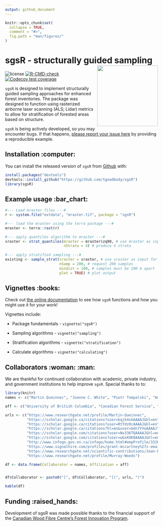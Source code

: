 ```yaml
---
output: github_document
---
```


<!-- README.md is generated from README.Rmd. Please edit that file -->

```r
knitr::opts_chunk$set(
  collapse = TRUE,
  comment = "#>",
  fig.path = "man/figures/"
)
```

# sgsR - structurally guided sampling <img src="man/figures/logo.png" align="right" width="200" />

<!-- badges: start -->
![license](https://img.shields.io/badge/Licence-GPL--3-blue.svg)
[![R-CMD-check](https://github.com/tgoodbody/sgsR/workflows/R-CMD-check/badge.svg)](https://github.com/tgoodbody/sgsR/actions)
[![Codecov test coverage](https://codecov.io/gh/tgoodbody/sgsR/branch/main/graph/badge.svg)](https://app.codecov.io/gh/tgoodbody/sgsR?branch=main)
<!-- badges: end -->

`sgsR` is designed to implement structurally guided sampling approaches for enhanced forest inventories. The package was designed to function using rasterized airborne laser scanning (ALS; Lidar) metrics to allow for stratification of forested areas based on structure.

`sgsR` is being actively developed, so you may encounter bugs. If that happens, [please report your issue here](https://github.com/tgoodbody/sgsR/issues) by providing a reproducible example.

## Installation :computer: {.unnumbered}

You can install the released version of `sgsR` from [Github](https://github.com/tgoodbody/sgsR) with:

``` r
install.packages("devtools")
devtools::install_github("https://github.com/tgoodbody/sgsR")
library(sgsR)
```

## Example usage :bar_chart: {.unnumbered}

``` r
#--- Load mraster files ---#
r <- system.file("extdata", "mraster.tif", package = "sgsR")

#--- load the mraster using the terra package ---#
mraster <- terra::rast(r)

#--- apply quantiles algorithm to mraster ---#
sraster <- strat_quantiles(mraster = mraster$zq90, # use mraster as input for stratification
                           nStrata = 4) # produce 4 strata
                        
#--- apply stratified sampling ---#
existing <- sample_strat(sraster = sraster, # use sraster as input for sampling
                         nSamp = 200, # request 200 samples
                         mindist = 100, # samples must be 100 m apart
                         plot = TRUE) # plot output

```

## Vignettes :books: {.unnumbered}

Check out [the online documentation](https://tgoodbody.github.io/sgsR/index.html) to see how `sgsR` functions and how you might use it for your work!

Vignettes include:

* Package fundamentals - `vignette("sgsR")`

* Sampling algorithms - `vignette("sampling")`

* Stratification algorithms - `vignette("stratification")`

* Calculate algorithms - `vignette("calculating")`

## Collaborators :woman: :man: {.unnumbered} 

We are thankful for continued collaboration with academic, private industry, and government institutions to help improve `sgsR`. Special thanks to to:

```r
library(knitr)
names <- c("Martin Queinnec", "Joanne C. White", "Piotr Tompalski", "Andrew T. Hudak", "Ruben Valbuena", "Antoine LeBoeuf", "Ian Sinclair", "Grant McCartney", "Jean-Francois Prieur", "Murray Woods")

aff <- c("University of British Columbia", "Canadian Forest Service", "Canadian Forest Service", "United States Forest Service", "Swedish University of Agricultural Sciences", "Ministère des Forêts, de la Faune et des Parcs", "Ministry of Northern Development, Mines, Natural Resources and Forestry", "Forsite Consultants Ltd.", "Université de Sherbrooke", " (Retired)	Ministry of Northern Development, Mines, Natural Resources and Forestry")

urls <- c("https://www.researchgate.net/profile/Martin-Queinnec",
          "https://scholar.google.ca/citations?user=bqjk4skAAAAJ&hl=en",
          "https://scholar.google.ca/citations?user=RtYdz0cAAAAJ&hl=en",
          "https://scholar.google.ca/citations?hl=en&user=bdn7YVoAAAAJ",
          "https://scholar.google.com/citations?user=Nx336TQAAAAJ&hl=en",
          "https://scholar.google.com/citations?user=wGsKOK8AAAAJ&hl=en",
          "http://www.infogo.gov.on.ca/infogo/home.html#empProfile/332620/en",
          "https://www.signalhire.com/profiles/grant-mccartney%27s-email/99719223",
          "https://www.researchgate.net/scientific-contributions/Jean-Francois-Prieur-2142960944",
          "https://www.researchgate.net/profile/Murray-Woods")

df <- data.frame(Collaborator = names, Affiliation = aff)


df$Collaborator <- paste0("[", df$Collaborator, "](", urls, ")")

kable(df)

```


## Funding :raised_hands: {.unnumbered}
Development of sgsR was made possible thanks to the financial support of the [Canadian Wood Fibre Centre's Forest Innovation Program](https://www.nrcan.gc.ca/science-and-data/funding-partnerships/funding-opportunities/forest-sector-funding-programs/forest-innovation-program/13137).

